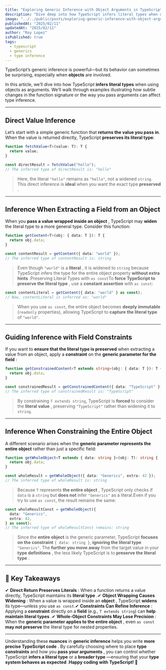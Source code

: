 ```yaml
---
title: "Exploring Generic Inference with Object Arguments in TypeScript"
description: "Dive deep into how TypeScript infers literal types when using objects in generic functions. Learn when TypeScript preserves literals, when it widens types, and how to guide inference using constraints."
image: "../../public/posts/exploring-generic-inference-with-object-arguments-in-typescript.jpg"
publishedAt: "2025/02/11"
updatedAt: "2025/02/11"
author: "Roy Lopez"
isPublished: true
tags:
  - typescript
  - generics
  - type inference
---
```


TypeScript’s generic inference is powerful—but its behavior can sometimes be surprising, especially when **objects** are involved.

In this article, we’ll dive into how TypeScript **infers literal types** when using objects as arguments. We’ll walk through examples illustrating how subtle changes in the function signature or the way you pass arguments can affect type inference.

---

## Direct Value Inference

Let’s start with a simple generic function that **returns the value you pass in**. When the value is returned directly, TypeScript **preserves its literal type**:

```typescript
function fetchValue<T>(value: T): T {
  return value;
}

const directResult = fetchValue("hello");
// The inferred type of directResult is: "hello"
```

> Here, the literal `"hello"` remains as `"hello"`, not a widened `string`.
> This direct inference is **ideal** when you want the exact type **preserved** .

---

## Inference When Extracting a Field from an Object

When you **pass a value wrapped inside an object** , TypeScript may **widen** the literal type to a more general type. Consider this function:

```typescript
function getContent<T>(obj: { data: T }): T {
  return obj.data;
}

const contentResult = getContent({ data: "world" });
// The inferred type of contentResult is: string
```

> Even though `"world"` is a **literal** , it is widened to `string` because TypeScript infers the type for the entire object property **without extra hints** .Preserving Literal Types with `as const`To **force TypeScript to preserve the literal type** , use a **constant assertion** with `as const`:

```typescript
const contentLiteral = getContent({ data: "world" } as const);
// Now, contentLiteral is inferred as: "world"
```

> When you use `as const`, the entire object becomes **deeply immutable** (`readonly` properties), allowing TypeScript to **capture the literal type** of `"world"`.

---

## Guiding Inference with Field Constraints

If you want to **ensure that the literal type is preserved** when extracting a value from an object, apply a **constraint** on the **generic parameter for the field** :

```typescript
function getConstrainedContent<T extends string>(obj: { data: T }): T {
  return obj.data;
}

const constrainedResult = getConstrainedContent({ data: "TypeScript" });
// The inferred type of constrainedResult is: "TypeScript"
```

> By constraining `T extends string`, TypeScript is **forced** to consider the **literal value** , preserving `"TypeScript"` rather than widening it to `string`.

---

## Inference When Constraining the Entire Object

A different scenario arises when the **generic parameter represents the entire object** rather than just a specific field:

```typescript
function getWholeObject<T extends { data: string }>(obj: T): string {
  return obj.data;
}

const wholeResult = getWholeObject({ data: "Generics", extra: 42 });
// The inferred type of wholeResult is: string
```

> Because `T` represents **the entire object** , TypeScript only checks if `data` is a `string` but **does not** infer `"Generics"` as a literal.Even if you try to use `as const`, the result remains the same:

```typescript
const wholeResultConst = getWholeObject({
  data: "Generics",
  extra: 42,
} as const);
// The inferred type of wholeResultConst remains: string
```

> Since the **entire object** is the generic parameter, TypeScript **focuses on the constraint** `{ data: string }`, **ignoring the literal type** `"Generics"`.
> The **further you move away** from the target value in your **type definitions** , the less likely TypeScript is to **preserve the literal type** .

---

## 🔑 Key Takeaways

✔ **Direct Return Preserves Literals** : When a function returns a value directly, TypeScript maintains its **literal type** .✔ **Object Wrapping Causes Widening** : When a value is wrapped inside an **object** , TypeScript **widens** its type—unless you use `as const`.✔ **Constraints Can Refine Inference** : Applying a **constraint** directly on a **field** (e.g., `T extends string`) can **help maintain literal types** .✔ **Whole-Object Constraints May Lose Precision** : When the **generic parameter applies to the entire object** , even `as const` **may not preserve** the literal type for nested properties.

---

Understanding these **nuances** in **generic inference** helps you write **more precise TypeScript code** . By carefully choosing where to place **type constraints** and how you **pass your arguments** , you can control whether TypeScript **infers a literal type** or a **broader type** —ensuring that your **type system behaves as expected** .**Happy coding with TypeScript! 🚀**

